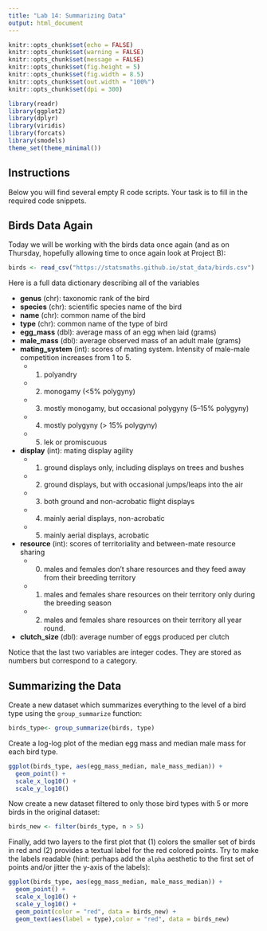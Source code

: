```yaml
---
title: "Lab 14: Summarizing Data"
output: html_document
---
```


```r
knitr::opts_chunk$set(echo = FALSE)
knitr::opts_chunk$set(warning = FALSE)
knitr::opts_chunk$set(message = FALSE)
knitr::opts_chunk$set(fig.height = 5)
knitr::opts_chunk$set(fig.width = 8.5)
knitr::opts_chunk$set(out.width = "100%")
knitr::opts_chunk$set(dpi = 300)

library(readr)
library(ggplot2)
library(dplyr)
library(viridis)
library(forcats)
library(smodels)
theme_set(theme_minimal())
```

## Instructions

Below you will find several empty R code scripts.
Your task is to fill in the required code snippets.

## Birds Data Again

Today we will be working with the birds data once again (and as on
Thursday, hopefully allowing time to once again look at Project B):

```r
birds <- read_csv("https://statsmaths.github.io/stat_data/birds.csv")
```

Here is a full data dictionary describing all of the variables

- **genus** (chr): taxonomic rank of the bird
- **species** (chr): scientific species name of the bird
- **name** (chr): common name of the bird
- **type** (chr): common name of the type of bird
- **egg_mass** (dbl): average mass of an egg when laid (grams)
- **male_mass** (dbl): average observed mass of an adult male (grams)
- **mating_system** (int): scores of mating system. Intensity of male-male competition increases from 1 to 5.
    - (1) polyandry
    - (2) monogamy (<5% polygyny)
    - (3) mostly monogamy, but occasional polygyny (5–15% polygyny)
    - (4) mostly polygyny (> 15% polygyny)
    - (5) lek or promiscuous
- **display** (int): mating display agility
    - (1) ground displays only, including displays on trees and bushes
    - (2) ground displays, but with occasional jumps/leaps into the air
    - (3) both ground and non-acrobatic flight displays
    - (4) mainly aerial displays, non-acrobatic
    - (5) mainly aerial displays, acrobatic
- **resource** (int): scores of territoriality and between-mate resource sharing
    - (0) males and females don't share resources and they feed away from their breeding territory
    - (1) males and females share resources on their territory only during the breeding season
    - (2) males and females share resources on their territory all year round.
- **clutch_size** (dbl): average number of eggs produced per clutch

Notice that the last two variables are integer codes. They are stored as numbers but
correspond to a category.

## Summarizing the Data

Create a new dataset which summarizes everything to the level of a bird 
type using the `group_summarize` function:

```r
birds_type<- group_summarize(birds, type)

```

Create a log-log plot of the median egg mass and median male mass for each
bird type.

```r
ggplot(birds_type, aes(egg_mass_median, male_mass_median)) +
  geom_point() +
  scale_x_log10() +
  scale_y_log10()

```

Now create a new dataset filtered to only those bird types with 5 or more
birds in the original dataset:

```r
birds_new <- filter(birds_type, n > 5)

```

Finally, add two layers to the first plot that (1) colors the smaller set 
of birds in red and (2) provides a textual label for the red colored points.
Try to make the labels readable (hint: perhaps add the `alpha` aesthetic
to the first set of points and/or jitter the y-axis of the labels):

```r
ggplot(birds_type, aes(egg_mass_median, male_mass_median)) +
  geom_point() +
  scale_x_log10() +
  scale_y_log10() +
  geom_point(color = "red", data = birds_new) +
  geom_text(aes(label = type),color = "red", data = birds_new)

```


